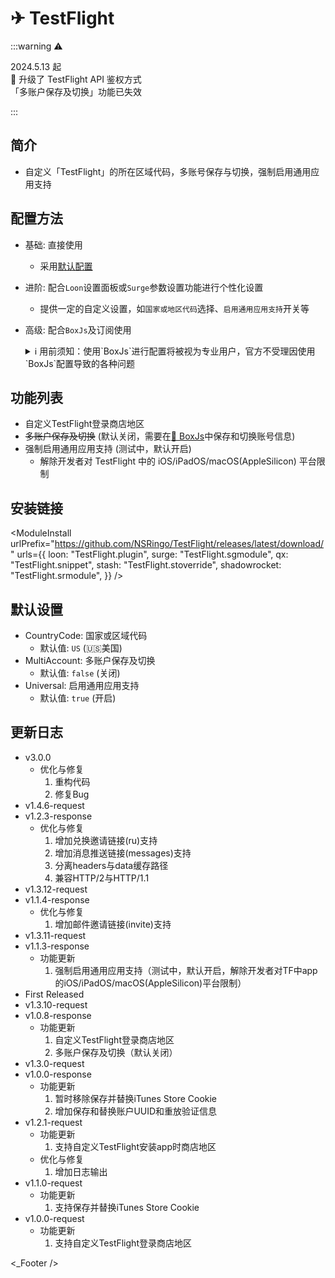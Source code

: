 
# ✈ TestFlight

:::warning ⚠️

2024.5.13 起  
 升级了 TestFlight API 鉴权方式  
「多账户保存及切换」功能已失效

:::

## 简介
* 自定义「TestFlight」的所在区域代码，多账号保存与切换，强制启用通用应用支持

## 配置方法
* 基础: 直接使用
  * 采用[默认配置](#默认设置)
* 进阶: 配合`Loon`设置面板或`Surge`参数设置功能进行个性化设置
  * 提供一定的自定义设置，如`国家或地区代码`选择、`启用通用应用支持`开关等
* 高级: 配合`BoxJs`及订阅使用
  <details>
  <summary>ℹ️ 用前须知：使用`BoxJs`进行配置将被视为专业用户，官方不受理因使用`BoxJs`配置导致的各种问题</summary>

  1. 安装`BoxJs`插件并更新引用资源或脚本:
     * 安装方法及下载链接详见: [🧰 BoxJs](./box-js)
  2. 在`BoxJs`的配置面板中进行个性化设置:
     1. 浏览器访问[BoxJs.com](http://boxjs.com)
     2. 在[`应用`](http://boxjs.com/#/app)页面点开` iRingo`折叠
     3. 在[`✈ TestFlight`](http://boxjs.com/#/app/iRingo.TestFlight)根据需要填写您的设置信息
  </details>

## 功能列表
* 自定义TestFlight登录商店地区
* ~~多账户保存及切换~~ (默认关闭，需要在[🧰 BoxJs](./box-js)中保存和切换账号信息)
* 强制启用通用应用支持 (测试中，默认开启)
  * 解除开发者对 TestFlight 中的 iOS/iPadOS/macOS(AppleSilicon) 平台限制

## 安装链接
<ModuleInstall
  urlPrefix="https://github.com/NSRingo/TestFlight/releases/latest/download/"
  urls={{
    loon: "TestFlight.plugin",
    surge: "TestFlight.sgmodule",
    qx: "TestFlight.snippet",
    stash: "TestFlight.stoverride",
    shadowrocket: "TestFlight.srmodule",
  }}
/>

## 默认设置
* CountryCode: 国家或区域代码
  * 默认值: `US` (🇺🇸美国)
* MultiAccount: 多账户保存及切换
  * 默认值: `false` (关闭)
* Universal: 启用通用应用支持
  * 默认值: `true` (开启)

## 更新日志
* v3.0.0
  * 优化与修复
    1. 重构代码
    2. 修复Bug
* v1.4.6-request
* v1.2.3-response
  * 优化与修复
    1. 增加兑换邀请链接(ru)支持
    2. 增加消息推送链接(messages)支持
    3. 分离headers与data缓存路径
    4. 兼容HTTP/2与HTTP/1.1
* v1.3.12-request
* v1.1.4-response
  * 优化与修复
    1. 增加邮件邀请链接(invite)支持
* v1.3.11-request
* v1.1.3-response
  * 功能更新
    1. 强制启用通用应用支持（测试中，默认开启，解除开发者对TF中app的iOS/iPadOS/macOS(AppleSilicon)平台限制）
* First Released
* v1.3.10-request
* v1.0.8-response
  * 功能更新
    1. 自定义TestFlight登录商店地区
    2. 多账户保存及切换（默认关闭）
* v1.3.0-request
* v1.0.0-response
  * 功能更新
    1. 暂时移除保存并替换iTunes Store Cookie
    2. 增加保存和替换账户UUID和重放验证信息
* v1.2.1-request
  * 功能更新
    1. 支持自定义TestFlight安装app时商店地区
  * 优化与修复
    1. 增加日志输出
* v1.1.0-request
  * 功能更新
    1. 支持保存并替换iTunes Store Cookie
* v1.0.0-request
  * 功能更新
    1. 支持自定义TestFlight登录商店地区

<_Footer />
